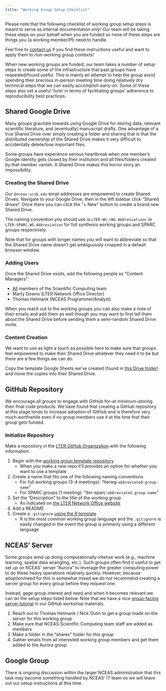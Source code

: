 ```yaml
---
title: "Working Group Setup Checklist"
---
```


:::callout-note
Please note that the following checklist of working group setup steps is meant to serve as internal documentation _only!_ Our team will be taking these steps on your behalf when you are funded so none of these steps are things you (a working member/PI) need to handle.

Feel free to [contact us](https://lter.github.io/scicomp/staff.html) if you find these instructions useful and want to apply them to non-working group contexts!
:::

When new working groups are funded, our team takes a number of setup steps to create some of the infrastructure that past groups have requested/found useful. This is mainly an attempt to help the group avoid spending their precious in-person meeting time doing relatively dry technical steps that we can easily accomplish early-on. Some of these steps also set a useful 'tone' in terms of facilitating groups' adherence to reproducibility best practices.

## Shared Google Drive

Many groups gravitate towards using Google Drive for storing data, relevant scientific literature, and (eventually) manuscript drafts. One advantage of a true Shared Drive over simply creating a folder and sharing that is that the distributed ownership of the Shared Drive makes it very difficult to accidentally delete/lose important files.

Some groups have experience serious heartbreak when one member's Google identity gets closed by their institution and all files/folders created by that member vanish. A Shared Drive makes this horror story an impossibility.

### Creating the Shared Drive

Our `@nceas.ucsb.edu` email addresses are empowered to create Shared Drives. Navigate to your Google Drive, then in the left sidebar click "Shared drives". Once there you can click the "+ New" button to create a brand new Shared Drive.

The naming convention you should use is `LTER-WG_<WG-Abbreviation>` or `LTER-SPARC_WG-Abbreviation` for full synthesis working groups and SPARC groups respectively.

Note that for groups with longer names you will want to abbreviate so that the Shared Drive name doesn't get ambiguously cropped in a default browser window.

### Adding Users

Once the Shared Drive exists, add the following people as "Content Managers":

- <u>All</u> members of the Scientific Computing team
- Marty Downs (LTER Network Office Director)
- Thomas Hetmank (NCEAS Programmer/Analyst)

When you reach out to the working groups you can also make a note of their emails and add them as well though you may want to first tell them about the Shared Drive before sending them a semi-random Shared Drive invite.

### Content Creation

We want to use as light a touch as possible here to make sure that groups feel empowered to make their Shared Drive whatever they need it to be but there are a few things we can do.

Copy the template Google Sheets we've created (found in [this Drive folder](https://drive.google.com/drive/folders/1g9n1A7XgCeYduB3LdO1JGDktrvu-rWj0?usp=sharing)) and move the copies into their Shared Drive.

## GitHub Repository

We encourage all groups to engage with GitHub for--at minimum--storing their final code products. We have found that creating a GitHub repository at this stage tends to increase adoption of GitHub and is therefore very much worthwhile even if no group members use it at the time that their group gets funded.

### Initialize Repository

Make a repository in the [LTER GitHub Organization](https://github.com/lter) with the following information:

1. Begin with the [working group template repository](https://github.com/lter/lterwg-template)
    - When you make a new repo it'll provides an option for whether you want to use a template
2. Create a name that fits one of the following naming conventions
    - For full working groups (3-4 meetings): "lterwg-`abbreviated-group-name`"
    - For SPARC groups (1 meeting): "lter-sparc-`abbreviated-group-name`"
3. Set the "Description" to the title of the working group
    - As indicated on [the LTER Network Office website](https://lternet.edu/current-working-groups/)
4. Add a README
4. Create a `.gitignore` <u>using the R template</u>
    - R is the most common working group language and the `.gitignore` is easily changed in the event the group is primarily using a different language

## NCEAS' Server

Some groups wind up doing computationally-intense work (e.g., machine learning, spatial data wrangling, etc.). Such groups often find it useful to get set up on NCEAS' server "Aurora" to leverage the greater computing power to do these heavy operations relatively quickly. However, because adoption/need for this is somewhat mixed we _do not_ recommend creating a server group for every group before they request one.

Instead, gage group interest and need and when it becomes relevant we can do the setup steps listed below. Note that we have a nice [group-facing server tutorial](https://nceas.github.io/scicomp-workshop-collaborative-coding/server.html) in our GitHub workshop materials.

1. Reach out to Thomas Hetmank / Nick Outin to get a group made on the server for this working group
2. Make sure that NCEAS Scientific Computing team staff are added as members
3. Make a folder in the "shares" folder for this group
4. Gather emails from all interested working group members and get them added to the Aurora group

## Google Group

There is ongoing discussion within the larger NCEAS administration that this task may become something handled by NCEAS' IT team so we will leave out our setup instructions at this time.
